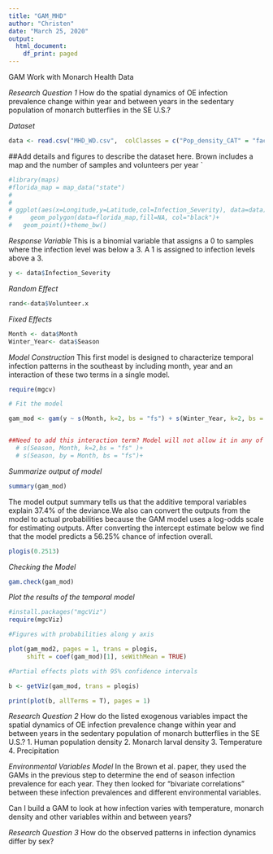 ```yaml
---
title: "GAM_MHD"
author: "Christen"
date: "March 25, 2020"
output:
  html_document:
    df_print: paged
---
```


GAM Work with Monarch Health Data

*Research Question 1*
How do the spatial dynamics of OE infection prevalence change within year and between years in the sedentary population of monarch butterflies in the SE U.S.?


*Dataset*
```r
data <- read.csv("MHD_WD.csv",  colClasses = c("Pop_density_CAT" = "factor", "Hardiness2" = "factor", "Infection_Severity" = "factor", "Month"= "factor", "Year"= "factor"))
```
##Add details and figures to describe the dataset here. Brown includes a map and the number of samples and volunteers per year `

```r

#library(maps)
#florida_map = map_data("state")
# 
# 
# ggplot(aes(x=Longitude,y=Latitude,col=Infection_Severity), data=data) +
#     geom_polygon(data=florida_map,fill=NA, col="black")+
#   geom_point()+theme_bw()
```


*Response Variable*
This is a binomial variable that assigns a 0 to samples where the infection level was below a 3. A 1 is assigned to infection levels above a 3.
```r
y <- data$Infection_Severity
```

*Random Effect*
```r
rand<-data$Volunteer.x
```

*Fixed Effects*
```r
Month <- data$Month 
Winter_Year<- data$Season 
```

*Model Construction*
This first model is designed to characterize temporal infection patterns in the southeast by including month, year and an interaction of these two terms in a single model. 

```r
require(mgcv)

# Fit the model

gam_mod <- gam(y ~ s(Month, k=2, bs = "fs") + s(Winter_Year, k=2, bs = "fs") + s(rand, bs="re"), family = binomial, method = "REML", data = data)


##Need to add this interaction term? Model will not allow it in any of the forms listed below.  
  # s(Season, Month, k=2,bs = "fs" )+
  # s(Season, by = Month, bs = "fs")+ 

```

*Summarize output of model*

```r
summary(gam_mod)                 

```


The model output summary tells us that the additive temporal variables explain 37.4% of the deviance.We also can convert the outputs from the model to actual probabilities because the GAM model uses a log-odds scale for estimating outputs. After converting the intercept estimate below we find that the model predicts a 56.25% chance of infection overall. 

```r
plogis(0.2513)
```


*Checking the Model*
```r
gam.check(gam_mod)
```


                 

*Plot the results of the temporal model* 

```r
#install.packages("mgcViz")
require(mgcViz)

#Figures with probabilities along y axis 

plot(gam_mod2, pages = 1, trans = plogis,
     shift = coef(gam_mod)[1], seWithMean = TRUE)

#Partial effects plots with 95% confidence intervals

b <- getViz(gam_mod, trans = plogis)

print(plot(b, allTerms = T), pages = 1)
```

*Research Question 2*
How do the listed exogenous variables impact the spatial dynamics of OE infection prevalence change within year and between years in the sedentary population of monarch butterflies in the SE U.S.?
  1. Human population density 
  2. Monarch larval density 
  3. Temperature 
  4. Precipitation
  

*Environmental Variables Model* 
In the Brown et al. paper, they used the GAMs in the previous step to determine the end of season infection prevalence for each year. They then looked for "bivariate correlations" between these infection prevalences and different environmental variables. 

Can I build a GAM to look at how infection varies with temperature, monarch density and other variables within and between years?


*Research Question 3*
How do the observed patterns in infection dynamics differ by sex?
